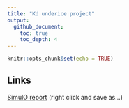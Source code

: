 ```yaml
---
title: "Kd underice project"
output:
  github_document:
    toc: true
    toc_depth: 4
---
```


```r
knitr::opts_chunk$set(echo = TRUE)
```

## Links

[SimulO report](reports/simulo/explore_simulo.html) (right click and save as...)


